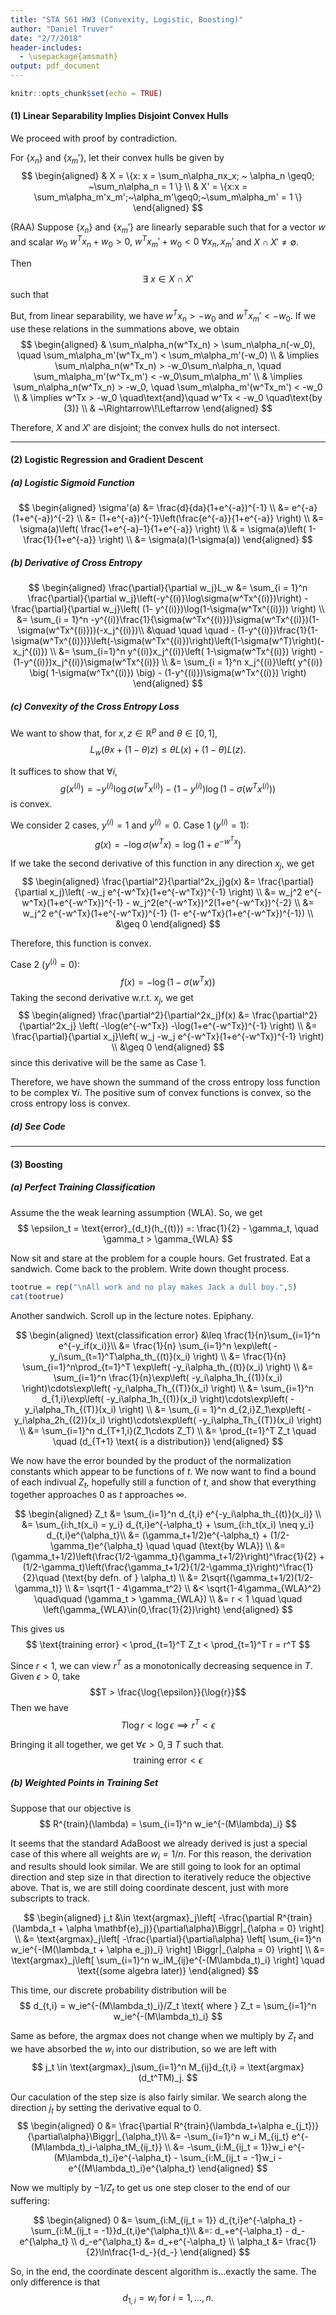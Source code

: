 ```yaml
---
title: "STA 561 HW3 (Convexity, Logistic, Boosting)"
author: "Daniel Truver"
date: "2/7/2018"
header-includes:
  - \usepackage{amsmath}
output: pdf_document
---
```


```r
knitr::opts_chunk$set(echo = TRUE)
```

#### (1) Linear Separability Implies Disjoint Convex Hulls

We proceed with proof by contradiction. 

For $\{x_n\}$ and $\{x_m'\}$, let their convex hulls be given by
$$
\begin{aligned}
& X = \{x: x = \sum_n\alpha_nx_x; ~ \alpha_n \geq0; ~\sum_n\alpha_n = 1 \} \\
& X' = \{x:x = \sum_m\alpha_m'x_m';~\alpha_m'\geq0;~\sum_m\alpha_m' = 1 \}
\end{aligned}
$$

(RAA) Suppose $\{x_n\}$ and $\{x_m'\}$ are linearly separable such that for a vector $w$ and scalar $w_0$ $w^Tx_n + w_0 >0,~ w^Tx_m' + w_0 < 0 ~\forall x_n, x_m'$ and $X\cap X' \neq \emptyset$.

Then $$\exists~ x \in X\cap X'$$
such that 
\begin{align}
x &= \sum_n\alpha_nx_n = \sum_m\alpha_m'x_m'\\
w^Tx &= w^T\sum_n\alpha_nx_n = w^T\sum_m\alpha_m'x_m'\\
w^Tx &= \sum_n\alpha_n(w^Tx_n) = \sum_m\alpha_m'(w^Tx_m') 
\end{align}

But, from linear separability, we have $w^Tx_n > -w_0$ and $w^Tx_m' < -w_0$. If we use these relations in the summations above, we obtain
$$
\begin{aligned}
& \sum_n\alpha_n(w^Tx_n) > \sum_n\alpha_n(-w_0), \quad  \sum_m\alpha_m'(w^Tx_m') < \sum_m\alpha_m'(-w_0) \\
& \implies \sum_n\alpha_n(w^Tx_n) > -w_0\sum_n\alpha_n, \quad \sum_m\alpha_m'(w^Tx_m') < -w_0\sum_m\alpha_m' \\
& \implies \sum_n\alpha_n(w^Tx_n) > -w_0, \quad \sum_m\alpha_m'(w^Tx_m') < -w_0 \\
& \implies w^Tx > -w_0 \quad\text{and}\quad w^Tx < -w_0 \quad\text{by (3)} \\
& ~\Rightarrow\!\Leftarrow
\end{aligned}
$$

Therefore, $X$ and $X'$ are disjoint; the convex hulls do not intersect. 

******

#### (2) Logistic Regression and Gradient Descent

##### (a) Logistic Sigmoid Function 

$$
\begin{aligned}
\sigma'(a) 
&= \frac{d}{da}(1+e^{-a})^{-1} \\
&= e^{-a}(1+e^{-a})^{-2} \\
&= (1+e^{-a})^{-1}\left(\frac{e^{-a}}{1+e^{-a}}  \right) \\
&= \sigma(a)\left( \frac{1+e^{-a}-1}{1+e^{-a}} \right) \\
& = \sigma(a)\left( 1- \frac{1}{1+e^{-a}} \right) \\
&= \sigma(a)(1-\sigma(a))
\end{aligned}
$$  

##### (b) Derivative of Cross Entropy 

$$
\begin{aligned}
\frac{\partial}{\partial w_j}L_w
&= \sum_{i = 1}^n \frac{\partial}{\partial w_j}\left(-y^{(i)}\log\sigma(w^Tx^{(i)})\right) - \frac{\partial}{\partial w_j}\left( (1- y^{(i)})\log(1-\sigma(w^Tx^{(i)})) \right) \\
&= \sum_{i = 1}^n -y^{(i)}\frac{1}{\sigma(w^Tx^{(i)})}\sigma(w^Tx^{(i)})(1-\sigma(w^Tx^{(i)}))(-x_j^{(i)})\\
&\quad \quad \quad - (1-y^{(i)})\frac{1}{1-\sigma(w^Tx^{(i)})}\left(-\sigma(w^Tx^{(i)})\right)\left(1-\sigma(w^T)\right)(-x_j^{(i)}) \\
&= \sum_{i=1}^n y^{(i)}x_j^{(i)}\left( 1-\sigma(w^Tx^{(i)}) \right) - (1-y^{(i)})x_j^{(i)}\sigma(w^Tx^{(i)}) \\
&= \sum_{i = 1}^n x_j^{(i)}\left( y^{(i)} \big( 1-\sigma(w^Tx^{(i)}) \big) - (1-y^{(i)})\sigma(w^Tx^{(i)}) \right)
\end{aligned}
$$  

##### (c) Convexity of the Cross Entropy Loss 

We want to show that, for $x, z \in \mathbb{R}^p$ and $\theta \in [0,1]$, 
$$
L_w(\theta x + (1-\theta)z) \leq \theta L(x) + (1-\theta)L(z).
$$

It suffices to show that $\forall i$, 
$$
g(x^{(i)}) = -y^{(i)}\log\sigma(w^Tx^{(i)}) -(1- y^{(i)})\log(1-\sigma(w^Tx^{(i)}))
$$
is convex.

We consider 2 cases, $y^{(i)}=1$ and $y^{(i)} =0$. 
Case 1 ($y^{(i)} =1$):
$$
g(x) = -\log\sigma(w^Tx) = \log(1+e^{-w^Tx})
$$

If we take the second derivative of this function in any direction $x_j$, we get
$$
\begin{aligned}
\frac{\partial^2}{\partial^2x_j}g(x) 
&= \frac{\partial}{\partial x_j}\left( -w_j e^{-w^Tx}(1+e^{-w^Tx})^{-1} \right) \\
&= w_j^2 e^{-w^Tx}(1+e^{-w^Tx})^{-1} - w_j^2(e^{-w^Tx})^2(1+e^{-w^Tx})^{-2} \\
&= w_j^2 e^{-w^Tx}(1+e^{-w^Tx})^{-1} (1- e^{-w^Tx}(1+e^{-w^Tx})^{-1}) \\
&\geq 0
\end{aligned}
$$

Therefore, this function is convex. 

Case 2 ($y^{(i)} = 0$):
$$
f(x) = -\log(1-\sigma(w^Tx))
$$
Taking the second derivative w.r.t. $x_j$, we get 
$$
\begin{aligned}
\frac{\partial^2}{\partial^2x_j}f(x) 
&= \frac{\partial^2}{\partial^2x_j} \left( -\log(e^{-w^Tx}) -\log(1+e^{-w^Tx})^{-1} \right)  \\
&= \frac{\partial}{\partial x_j}\left( w_j -w_j e^{-w^Tx}(1+e^{-w^Tx})^{-1} \right) \\
&\geq 0
\end{aligned}
$$
since this derivative will be the same as Case 1. 

Therefore, we have shown the summand of the cross entropy loss function to be complex $\forall i$. The positive sum of convex functions is convex, so the cross entropy loss is convex. 

##### (d) See Code

******

#### (3) Boosting

##### (a) Perfect Training Classification 

Assume the the weak learning assumption (WLA). So, we get 
$$
\epsilon_t = \text{error}_{d_t}(h_{(t)}) =: \frac{1}{2} - \gamma_t, \quad \gamma_t > \gamma_{WLA}
$$

Now sit and stare at the problem for a couple hours. Get frustrated. Eat a sandwich. Come back to the problem. Write down thought process.

```r
tootrue = rep("\nAll work and no play makes Jack a dull boy.",5)
cat(tootrue)
```  

Another sandwich. Scroll up in the lecture notes. Epiphany.

$$
\begin{aligned}
\text{classification error}
&\leq \frac{1}{n}\sum_{i=1}^n e^{-y_if(x_i)}\\
&= \frac{1}{n} \sum_{i=1}^n \exp\left( -y_i\sum_{t=1}^T\alpha_th_{(t)}(x_i) \right) \\
&= \frac{1}{n} \sum_{i=1}^n\prod_{t=1}^T \exp\left( -y_i\alpha_th_{(t)}(x_i) \right) \\
&= \sum_{i=1}^n \frac{1}{n}\exp\left( -y_i\alpha_1h_{(1)}(x_i) \right)\cdots\exp\left( -y_i\alpha_Th_{(T)}(x_i) \right) \\
&= \sum_{i=1}^n d_{1,i}\exp\left( -y_i\alpha_1h_{(1)}(x_i) \right)\cdots\exp\left( -y_i\alpha_Th_{(T)}(x_i) \right) \\
&= \sum_{i = 1}^n d_{2,i}Z_1\exp\left( -y_i\alpha_2h_{(2)}(x_i) \right)\cdots\exp\left( -y_i\alpha_Th_{(T)}(x_i) \right) \\
&= \sum_{i=1}^n d_{T+1,i}(Z_1\cdots Z_T) \\
&= \prod_{t=1}^T Z_t \quad \quad (d_{T+1} \text{ is a distribution}) 
\end{aligned}
$$

We now have the error bounded by the product of the normalization constants which appear to be functions of $t$. We now want to find a bound of each indivual $Z_t$, hopefully still a function of $t$, and show that everything together approaches 0 as $t$ approaches $\infty$. 

$$
\begin{aligned}
Z_t 
&= \sum_{i=1}^n d_{t,i} e^{-y_i\alpha_th_{(t)}(x_i)} \\
&= \sum_{i:h_t(x_i) = y_i} d_{t,i}e^{-\alpha_t} + \sum_{i:h_t(x_i) \neq y_i} d_{t,i}e^{\alpha_t}\\
&= (\gamma_t+1/2)e^{-\alpha_t} + (1/2-\gamma_t)e^{\alpha_t} \quad \quad (\text{by WLA}) \\
&= (\gamma_t+1/2)\left(\frac{1/2-\gamma_t}{\gamma_t+1/2}\right)^\frac{1}{2} + (1/2-\gamma_t)\left(\frac{\gamma_t+1/2}{1/2-\gamma_t}\right)^\frac{1}{2}\quad (\text{by defn. of } \alpha_t) \\
&= 2\sqrt{(\gamma_t+1/2)(1/2-\gamma_t)} \\
&= \sqrt{1 - 4\gamma_t^2} \\
&< \sqrt{1-4\gamma_{WLA}^2} \quad\quad (\gamma_t > \gamma_{WLA}) \\
&= r < 1 \quad \quad \left(\gamma_{WLA}\in(0,\frac{1}{2})\right)
\end{aligned}
$$

This gives us 
$$
\text{training error} < \prod_{t=1}^T Z_t < \prod_{t=1}^T r = r^T
$$

Since $r<1$, we can view $r^T$ as a monotonically decreasing sequence in $T$. Given $\epsilon > 0$, take
$$T > \frac{\log{\epsilon}}{\log{r}}$$
Then we have 
$$
T\log r < \log\epsilon \implies r^T<\epsilon
$$

Bringing it all together, we get $\forall \epsilon > 0, \exists ~T$ such that.
$$
\text{training error} < \epsilon 
$$

##### (b) Weighted Points in Training Set

Suppose that our objective is
$$
R^{train}(\lambda) = \sum_{i=1}^n w_ie^{-(M\lambda)_i}
$$

It seems that the standard AdaBoost we already derived is just a special case of this where all weights are $w_i = 1/n$. For this reason, the derivation and results should look similar. We are still going to look for an optimal direction and step size in that direction to iteratively reduce the objective above. That is, we are still doing coordinate descent, just with more subscripts to track.

$$
\begin{aligned}
j_t
&\in \text{argmax}_j\left[ -\frac{\partial R^{train}(\lambda_t + \alpha \mathbf{e}_j)}{\partial\alpha}\Biggr|_{\alpha = 0} \right] \\
&= \text{argmax}_j\left[ -\frac{\partial}{\partial\alpha} \left[ \sum_{i=1}^n w_ie^{-(M(\lambda_t + \alpha e_j))_i} \right] \Biggr|_{\alpha = 0} \right] \\
&= \text{argmax}_j\left[ \sum_{i=1}^n w_iM_{ij}e^{-(M\lambda_t)_i} \right] \quad \text{(some algebra later)}
\end{aligned}
$$

This time, our discrete probability distribution will be 
$$
d_{t,i} = w_ie^{-(M\lambda_t)_i}/Z_t \text{ where } Z_t = \sum_{i=1}^n w_ie^{-(M\lambda_t)_i} 
$$

Same as before, the argmax does not change when we multiply by $Z_t$ and we have absorbed the $w_i$ into our distribution, so we are left with 
$$
j_t \in \text{argmax}_j\sum_{i=1}^n M_{ij}d_{t,i} = \text{argmax}(d_t^TM)_j.
$$  

Our caculation of the step size is also fairly similar. We search along the direction $j_t$ by setting the derivative equal to 0. 
$$
\begin{aligned}
0 
&= \frac{\partial R^{train}(\lambda_t+\alpha e_{j_t})}{\partial\alpha}\Biggr|_{\alpha_t}\\
&= -\sum_{i=1}^n w_i M_{ij_t} e^{-(M\lambda_t)_i-\alpha_tM_{ij_t}} \\
&= -\sum_{i:M_{ij_t = 1}}w_i e^{-(M\lambda_t)_i}e^{-\alpha_t} - \sum_{i:M_{ij_t = -1}w_i - e^{(M\lambda_t)_i}e^{\alpha_t}
\end{aligned}
$$
 
Now we multiply by $-1/Z_t$ to get us one step closer to the end of our suffering:

$$
\begin{aligned}
0 &= \sum_{i:M_{ij_t = 1}} d_{t,i}e^{-\alpha_t} - \sum_{i:M_{ij_t = -1}}d_{t,i}e^{\alpha_t}\\
&=: d_+e^{-\alpha_t} - d_-e^{\alpha_t} \\
d_-e^{\alpha_t} &= d_+e^{-\alpha_t} \\
\alpha_t &= \frac{1}{2}\ln\frac{1-d_-}{d_-}
\end{aligned}
$$

So, in the end, the coordinate descent algorithm is...exactly the same. The only difference is that 
$$
d_{1,i} = w_i \text{ for } i = 1,\dots, n.
$$